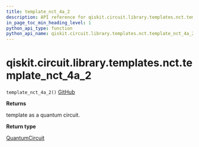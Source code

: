 ```yaml
---
title: template_nct_4a_2
description: API reference for qiskit.circuit.library.templates.nct.template_nct_4a_2
in_page_toc_min_heading_level: 1
python_api_type: function
python_api_name: qiskit.circuit.library.templates.nct.template_nct_4a_2
---
```


# qiskit.circuit.library.templates.nct.template\_nct\_4a\_2

<span id="qiskit.circuit.library.templates.nct.template_nct_4a_2" />

`template_nct_4a_2()` [GitHub](https://github.com/qiskit/qiskit/tree/stable/0.17/qiskit/circuit/library/templates/nct/template_nct_4a_2.py "view source code")

**Returns**

template as a quantum circuit.

**Return type**

[QuantumCircuit](qiskit.circuit.QuantumCircuit "qiskit.circuit.QuantumCircuit")

